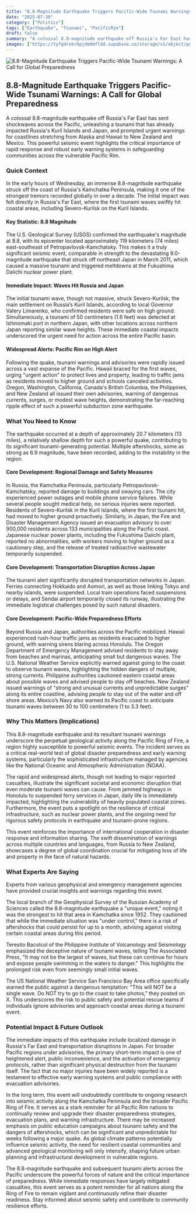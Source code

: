 ```yaml
---
title: "8.8-Magnitude Earthquake Triggers Pacific-Wide Tsunami Warnings: A Call for Global Preparedness"
date: "2025-07-30"
category: ["Politics"]
tags: ["Earthquake", "Tsunami", "PacificRim"]
draft: false
summary: "A colossal 8.8-magnitude earthquake off Russia's Far East has sent shockwaves across the Pacific, unleashing a tsunami that has already impacted Russia's Kuril Islands and Japan, and prompted urgent warnings for coastlines stretching from Alaska and Hawaii to New Zealand and Mexico. This powerful seismic event highlights the critical importance of rapid response and robust early warning systems in safeguarding communities across the vulnerable Pacific Rim."
images: ["https://tyfgdrokrbpjdmdmfldd.supabase.co/storage/v1/object/public/image/2025-07-30-00-03-44-930-04-00.jpg"]
---
```



![8.8-Magnitude Earthquake Triggers Pacific-Wide Tsunami Warnings: A Call for Global Preparedness](https://tyfgdrokrbpjdmdmfldd.supabase.co/storage/v1/object/public/image/2025-07-30-00-03-44-930-04-00.jpg)

## 8.8-Magnitude Earthquake Triggers Pacific-Wide Tsunami Warnings: A Call for Global Preparedness

A colossal 8.8-magnitude earthquake off Russia's Far East has sent shockwaves across the Pacific, unleashing a tsunami that has already impacted Russia's Kuril Islands and Japan, and prompted urgent warnings for coastlines stretching from Alaska and Hawaii to New Zealand and Mexico. This powerful seismic event highlights the critical importance of rapid response and robust early warning systems in safeguarding communities across the vulnerable Pacific Rim.

### Quick Context

In the early hours of Wednesday, an immense 8.8-magnitude earthquake struck off the coast of Russia's Kamchatka Peninsula, making it one of the strongest tremors recorded globally in over a decade. The initial impact was felt directly in Russia's Far East, where the first tsunami waves swiftly hit coastal areas, including Severo-Kurilsk on the Kuril Islands.

#### Key Statistic: 8.8 Magnitude

The U.S. Geological Survey (USGS) confirmed the earthquake's magnitude at 8.8, with its epicenter located approximately 119 kilometers (74 miles) east-southeast of Petropavlovsk-Kamchatsky. This makes it a truly significant seismic event, comparable in strength to the devastating 9.0-magnitude earthquake that struck off northeast Japan in March 2011, which caused a massive tsunami and triggered meltdowns at the Fukushima Daiichi nuclear power plant.

#### Immediate Impact: Waves Hit Russia and Japan

The initial tsunami wave, though not massive, struck Severo-Kurilsk, the main settlement on Russia’s Kuril Islands, according to local Governor Valery Limarenko, who confirmed residents were safe on high ground. Simultaneously, a tsunami of 50 centimeters (1.6 feet) was detected at Ishinomaki port in northern Japan, with other locations across northern Japan reporting similar wave heights. These immediate coastal impacts underscored the urgent need for action across the entire Pacific basin.

#### Widespread Alerts: Pacific Rim on High Alert

Following the quake, tsunami warnings and advisories were rapidly issued across a vast expanse of the Pacific. Hawaii braced for the first waves, urging "urgent action" to protect lives and property, leading to traffic jams as residents moved to higher ground and schools canceled activities. Oregon, Washington, California, Canada's British Columbia, the Philippines, and New Zealand all issued their own advisories, warning of dangerous currents, surges, or modest wave heights, demonstrating the far-reaching ripple effect of such a powerful subduction zone earthquake.

### What You Need to Know

The earthquake occurred at a depth of approximately 20.7 kilometers (13 miles), a relatively shallow depth for such a powerful quake, contributing to its significant tsunami-generating potential. Multiple aftershocks, some as strong as 6.9 magnitude, have been recorded, adding to the instability in the region.

#### Core Development: Regional Damage and Safety Measures

In Russia, the Kamchatka Peninsula, particularly Petropavlovsk-Kamchatsky, reported damage to buildings and swaying cars. The city experienced power outages and mobile phone service failures. While several people sought medical help, no serious injuries were reported. Residents of Severo-Kurilsk in the Kuril Islands, where the first tsunami hit, had moved to higher ground proactively. Similarly, in Japan, the Fire and Disaster Management Agency issued an evacuation advisory to over 900,000 residents across 133 municipalities along the Pacific coast. Japanese nuclear power plants, including the Fukushima Daiichi plant, reported no abnormalities, with workers moving to higher ground as a cautionary step, and the release of treated radioactive wastewater temporarily suspended.

#### Core Development: Transportation Disruption Across Japan

The tsunami alert significantly disrupted transportation networks in Japan. Ferries connecting Hokkaido and Aomori, as well as those linking Tokyo and nearby islands, were suspended. Local train operations faced suspensions or delays, and Sendai airport temporarily closed its runway, illustrating the immediate logistical challenges posed by such natural disasters.

#### Core Development: Pacific-Wide Preparedness Efforts

Beyond Russia and Japan, authorities across the Pacific mobilized. Hawaii experienced rush-hour traffic jams as residents evacuated to higher ground, with warning sirens blaring across Honolulu. The Oregon Department of Emergency Management advised residents to stay away from beaches and marinas, anticipating small but dangerous waves. The U.S. National Weather Service explicitly warned against going to the coast to observe tsunami waves, highlighting the hidden dangers of multiple, strong currents. Philippine authorities cautioned eastern coastal areas about possible waves and advised people to stay off beaches. New Zealand issued warnings of "strong and unusual currents and unpredictable surges" along its entire coastline, advising people to stay out of the water and off shore areas. Mexico’s Navy also warned its Pacific coast to anticipate tsunami waves between 30 to 100 centimeters (1 to 3.3 feet).

### Why This Matters (Implications)

This 8.8-magnitude earthquake and its resultant tsunami warnings underscore the perpetual geological activity along the Pacific Ring of Fire, a region highly susceptible to powerful seismic events. The incident serves as a critical real-world test of global disaster preparedness and early warning systems, particularly the sophisticated infrastructure managed by agencies like the National Oceanic and Atmospheric Administration (NOAA).

The rapid and widespread alerts, though not leading to major reported casualties, illustrate the significant societal and economic disruption that even moderate tsunami waves can cause. From jammed highways in Honolulu to suspended ferry services in Japan, daily life is immediately impacted, highlighting the vulnerability of heavily populated coastal zones. Furthermore, the event puts a spotlight on the resilience of critical infrastructure, such as nuclear power plants, and the ongoing need for rigorous safety protocols in earthquake and tsunami-prone regions.

This event reinforces the importance of international cooperation in disaster response and information sharing. The swift dissemination of warnings across multiple countries and languages, from Russia to New Zealand, showcases a degree of global coordination crucial for mitigating loss of life and property in the face of natural hazards.

### What Experts Are Saying

Experts from various geophysical and emergency management agencies have provided crucial insights and warnings regarding this event.

The local branch of the Geophysical Survey of the Russian Academy of Sciences called the 8.8-magnitude earthquake a "unique event," noting it was the strongest to hit that area in Kamchatka since 1952. They cautioned that while the immediate situation was "under control," there is a risk of aftershocks that could persist for up to a month, advising against visiting certain coastal areas during this period.

Teresito Bacolcol of the Philippine Institute of Volcanology and Seismology emphasized the deceptive nature of tsunami waves, telling The Associated Press, "It may not be the largest of waves, but these can continue for hours and expose people swimming in the waters to danger." This highlights the prolonged risk even from seemingly small initial waves.

The US National Weather Service San Francisco Bay Area office specifically warned the public against a dangerous temptation: "This will NOT be a single wave. Do NOT try to go to the coast to take photos," they posted on X. This underscores the risk to public safety and potential rescue teams if individuals ignore advisories and approach coastal areas during a tsunami event.

### Potential Impact & Future Outlook

The immediate impacts of this earthquake include localized damage in Russia's Far East and transportation disruptions in Japan. For broader Pacific regions under advisories, the primary short-term impact is one of heightened alert, public inconvenience, and the activation of emergency protocols, rather than significant physical destruction from the tsunami itself. The fact that no major injuries have been widely reported is a testament to effective early warning systems and public compliance with evacuation advisories.

In the long term, this event will undoubtedly contribute to ongoing research into seismic activity along the Kamchatka Peninsula and the broader Pacific Ring of Fire. It serves as a stark reminder for all Pacific Rim nations to continually review and upgrade their disaster preparedness strategies, evacuation plans, and warning infrastructure. There may be increased emphasis on public education campaigns about tsunami safety and the dangers of aftershocks, which can be significant and unpredictable for weeks following a major quake. As global climate patterns potentially influence seismic activity, the need for resilient coastal communities and advanced geological monitoring will only intensify, shaping future urban planning and infrastructural development in vulnerable regions.

The 8.8-magnitude earthquake and subsequent tsunami alerts across the Pacific underscore the powerful forces of nature and the critical importance of preparedness. While immediate responses have largely mitigated casualties, this event serves as a potent reminder for all nations along the Ring of Fire to remain vigilant and continuously refine their disaster readiness. Stay informed about seismic safety and contribute to community resilience efforts.


